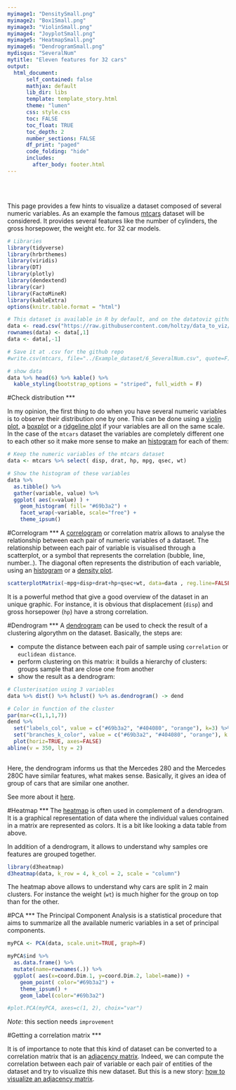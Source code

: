 ```yaml
---
myimage1: "DensitySmall.png"
myimage2: "Box1Small.png"
myimage3: "ViolinSmall.png"
myimage4: "JoyplotSmall.png"
myimage5: "HeatmapSmall.png"
myimage6: "DendrogramSmall.png"
mydisqus: "SeveralNum"
mytitle: "Eleven features for 32 cars"
output:
  html_document:
      self_contained: false    
      mathjax: default
      lib_dir: libs
      template: template_story.html
      theme: "lumen"
      css: style.css
      toc: FALSE
      toc_float: TRUE
      toc_depth: 2
      number_sections: FALSE
      df_print: "paged"
      code_folding: "hide"
      includes: 
        after_body: footer.html
---
```


<br><br>
<div class="mycontent">


This page provides a few hints to visualize a dataset composed of several numeric variables. As an example the famous [mtcars](https://stat.ethz.ch/R-manual/R-devel/library/datasets/html/mtcars.html) dataset will be considered. It provides several features like the number of cylinders, the gross horsepower, the weight etc. for 32 car models.


```r
# Libraries
library(tidyverse)
library(hrbrthemes)
library(viridis)
library(DT)
library(plotly)
library(dendextend)
library(car)
library(FactoMineR)
library(kableExtra)
options(knitr.table.format = "html")

# This dataset is available in R by default, and on the datatoviz github repo
data <- read.csv("https://raw.githubusercontent.com/holtzy/data_to_viz/master/Example_dataset/6_SeveralNum.csv", header=T)
rownames(data) <- data[,1]
data <- data[,-1]

# Save it at .csv for the github repo
#write.csv(mtcars, file="../Example_dataset/6_SeveralNum.csv", quote=F)

# show data
data %>% head(6) %>% kable() %>%
  kable_styling(bootstrap_options = "striped", full_width = F)
```

#Check distribution
***

In my opinion, the first thing to do when you have several numeric variables is to observe their distribution one by one. This can be done using a [violin plot](https://www.data-to-viz.com/graph/violin.html), a [boxplot](https://www.data-to-viz.com/caveat/boxplot.html) or a [ridgeline plot](https://www.data-to-viz.com/graph/ridgeline.html) if your variables are all on the same scale. In the case of the `mtcars` dataset the variables are completely different one to each other so it make more sense to make an [histogram](https://www.data-to-viz.com/graph/histogram.html) for each of them:

```r

# Keep the numeric variables of the mtcars dataset
data <- mtcars %>% select( disp, drat, hp, mpg, qsec, wt)

# Show the histogram of these variables
data %>%
  as.tibble() %>%
  gather(variable, value) %>%
  ggplot( aes(x=value) ) +
    geom_histogram( fill= "#69b3a2") +
    facet_wrap(~variable, scale="free") +
    theme_ipsum()
```






#Correlogram
***
A [correlogram](https://www.data-to-viz.com/graph/correlogram.html) or correlation matrix allows to analyse the relationship between each pair of numeric variables of a dataset. The relationship between each pair of variable is visualised through a scatterplot, or a symbol that represents the correlation (bubble, line, number..). The diagonal often represents the distribution of each variable, using an [histogram](https://www.data-to-viz.com/graph/histogram.html) or a [density plot](https://www.data-to-viz.com/graph/density.html).

```r
scatterplotMatrix(~mpg+disp+drat+hp+qsec+wt, data=data , reg.line=FALSE, col="#69b3a2", id.col="#69b3a2", smooth=FALSE , cex=1.5 , pch=20 )
```
It is a powerful method that give a good overview of the dataset in an unique graphic. For instance, it is obvious that displacement (`disp`) and gross horsepower (`hp`) have a strong correlation.


#Dendrogram
***
A [dendrogram](https://www.data-to-viz.com/graph/dendrogram.html) can be used to check the result of a clustering algorythm on the dataset. Basically, the steps are:

- compute the distance between each pair of sample using `correlation` or `euclidean distance`.
- perform clustering on this matrix: it builds a hierarchy of clusters: groups sample that are close one from another
- show the result as a dendrogram:

```r
# Clusterisation using 3 variables
data %>% dist() %>% hclust() %>% as.dendrogram() -> dend

# Color in function of the cluster
par(mar=c(1,1,1,7))
dend %>%
  set("labels_col", value = c("#69b3a2", "#404080", "orange"), k=3) %>%
  set("branches_k_color", value = c("#69b3a2", "#404080", "orange"), k = 3) %>%
  plot(horiz=TRUE, axes=FALSE)
abline(v = 350, lty = 2)
 
```

Here, the dendrogram informs us that the Mercedes 280 and the Mercedes 280C have similar features, what makes sense. Basically, it gives an idea of group of cars that are similar one another.

See more about it [here](https://www.data-to-viz.com/graph/dendrogram.html).




#Heatmap
***
The [heatmap](https://www.data-to-viz.com/graph/heatmap.html) is often used in complement of a dendrogram. It is a graphical representation of data where the individual values contained in a matrix are represented as colors. It is a bit like looking a data table from above.  

In addition of a dendrogram, it allows to understand why samples ore features are grouped together.
```r
library(d3heatmap)
d3heatmap(data, k_row = 4, k_col = 2, scale = "column")
```

The heatmap above allows to understand why cars are split in 2 main clusters. For instance the weight (`wt`) is much higher for the group on top than for the other.
 




#PCA
***
The Principal Component Analysis is a statistical procedure that aims to summarize all the available numeric variables in a set of principal components.
```r
myPCA <- PCA(data, scale.unit=TRUE, graph=F)

myPCA$ind %>%
  as.data.frame() %>%
  mutate(name=rownames(.)) %>%
  ggplot( aes(x=coord.Dim.1, y=coord.Dim.2, label=name)) +
    geom_point( color="#69b3a2") +
    theme_ipsum() +
    geom_label(color="#69b3a2")

#plot.PCA(myPCA, axes=c(1, 2), choix="var")

```

*Note*: this section needs `improvement`



#Getting a correlation matrix
***

It is of importance to note that this kind of dataset can be converted to a correlation matrix that is an [adjacency matrix](https://www.data-to-viz.com/story/AdjacencyMatrix.html). Indeed, we can compute the correlation between each pair of variable or each pair of entities of the dataset and try to visualize this new dataset. But this is a new story: [how to visualize an adjacency matrix](https://www.data-to-viz.com/story/AdjacencyMatrix.html).
